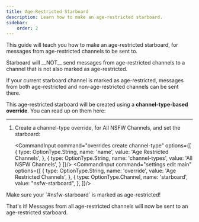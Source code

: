 ```yaml
---
title: Age-Restricted Starboard
description: Learn how to make an age-restricted starboard.
sidebar:
    order: 2
---
```



This guide will teach you how to make an age-restricted starboard, for messages from age-restricted channels to be sent to.

<Aside type="note">
  Starboard will __NOT__ send messages from age-restricted channels to a channel that is not also marked as age-restricted.

  If your current starboard channel is marked as age-restricted, messages from both age-restricted and non-age-restricted channels can be sent there.
</Aside>


This age-restricted starboard will be created using a **channel-type-based override**. You can read up on them here:

<LinkCard title="Channel-Type-Based Overrides" href="../../overrides/channel-type-based"/>


---

<Steps>

1.  Create a channel-type override, for All NSFW Channels, and set the starboard:

    <CommandInput command="overrides create channel-type" options={[
        {
            type: OptionType.String,
            name: 'name',
            value: 'Age Restricted Channels',
        },
        {
            type: OptionType.String,
            name: 'channel-types',
            value: 'All NSFW Channels',
        }
    ]}/>
    <CommandInput command="settings edit main" options={[
        {
            type: OptionType.String,
            name: 'override',
            value: 'Age Restricted Channels',
        },
        {
            type: OptionType.Channel,
            name: 'starboard',
            value: "nsfw-starboard",
        },
    ]}/>

</Steps>

<Aside type="note" title="Be careful!">
  Make sure your `#nsfw-starboard` is marked as age-restricted!
</Aside>

That's it!  Messages from all age-restricted channels will now be sent to an age-restricted starboard.

